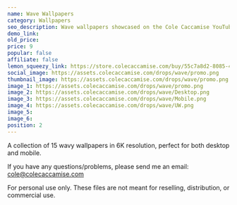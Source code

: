 ```yaml
---
name: Wave Wallpapers
category: Wallpapers
seo_description: Wave wallpapers showcased on the Cole Caccamise YouTube channel.
demo_link:
old_price:
price: 9
popular: false
affiliate: false
lemon_squeezy_link: https://store.colecaccamise.com/buy/55c7a8d2-8085-4d51-9329-d035415407f5
social_image: https://assets.colecaccamise.com/drops/wave/promo.png
thumbnail_image: https://assets.colecaccamise.com/drops/wave/promo.png
image_1: https://assets.colecaccamise.com/drops/wave/promo.png
image_2: https://assets.colecaccamise.com/drops/wave/Desktop.png
image_3: https://assets.colecaccamise.com/drops/wave/Mobile.png
image_4: https://assets.colecaccamise.com/drops/wave/UW.png
image_5:
image_6:
position: 2
---
```


A collection of 15 wavy wallpapers in 6K resolution, perfect for both
desktop and mobile.

If you have any questions/problems, please send me an email:
[cole@colecaccamise.com](mailto:cole@colecaccamise.com)

For personal use only. These files are not meant for reselling, distribution, or
commercial use.
